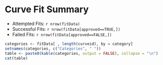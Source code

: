 Curve Fit Summary
========================================================

* Attempted Fits: `r nrow(fitData)`
* Successful Fits: `r nrow(fitData[approved==TRUE,])`
* Failed Fits: `r nrow(fitData[approved==FALSE,])`

```r
categories <- fitData[ , length(curveid), by = category]
setnames(categories, c("Categories", " "))
table <- paste0(kable(categories, output = FALSE), collapse = "\n")
cat(table)
```